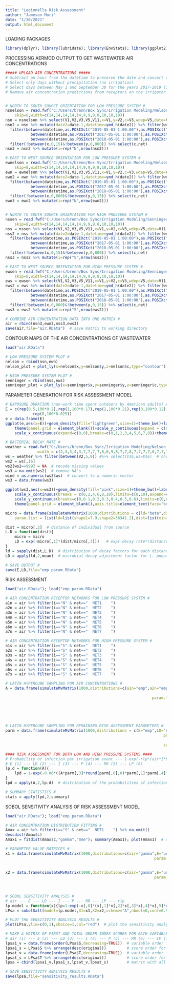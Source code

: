 ---
title: "Legionella Risk Assessment"
author: "Jameson Mori"
date: "1/30/2021"
output: html_document
---
LOADING PACKAGES
```{r}
library(dplyr); library(lubridate); library(EnvStats); library(ggplot2); library(plotly); library(reshape2); library(sensitivity); library(fitdistrplus)
```
PROCESSING AERMOD OUTPUT TO GET WASTEWATER AIR CONCENTRATIONS
```{r setup, include=FALSE}
##### UPLOAD AIR CONCENTRATIONS #####
# Subtract an hour from the datetime to preserve the date and convert to date 
# Select only days without precipitation (no irrigation)
# Select days between May 1 and September 30 for the years 2017-2019 (irrigation season)
# Remove air concentration predictions from receptors on the irrigator itself


# NORTH TO SOUTH SOURCE ORIENTATION FOR LOW PRESSURE SYSTEM #
nsnelson = read.fwf("C:/Users/brenn/Box Sync/Irrigation Modeling/Nelson Median/NS_NELSON.PLT",
	skip=8,width=c(14,14,14,14,14,9,9,9,8,10,10,10))
nsn = nsnelson %>% select(V1,V2,V3,V5,V11,x=V1,y=V2,c=V3,wdep=V5,date=V11,net=V12)  # select and rename columns of interest
nsn2 = nsn %>% mutate(date2=date-1,datetime=ymd_h(date2)) %>% filter(wdep==0) %>%  
  filter(between(datetime,as.POSIXct("2019-05-01 1:00:00"),as.POSIXct("2019-09-30 23:00:00"))|
           between(datetime,as.POSIXct("2017-05-01 1:00:00"),as.POSIXct("2017-09-30 23:00:00"))|
           between(datetime,as.POSIXct("2018-05-01 1:00:00"),as.POSIXct("2018-09-30 23:00:00"))) %>%
  filter(!between(x,0,15)&!between(y,0,800)) %>% select(c,net)
nsn3 = nsn2 %>% mutate(i=rep("N",nrow(nsn2)))

# EAST TO WEST SOURCE ORIENTATION FOR LOW PRESSURE SYSTEM #
ewnelson = read.fwf("C:/Users/brenn/Box Sync/Irrigation Modeling/Nelson Median/EW_NELSON.PLT",
	skip=8,width=c(14,14,14,14,14,9,9,9,8,10,10,10))
ewn = ewnelson %>% select(V1,V2,V3,V5,V11,x=V1,y=V2,c=V3,wdep=V5,date=V11,net=V12)  # select and rename columns of interest
ewn2 = ewn %>% mutate(date2=date-1,datetime=ymd_h(date2)) %>% filter(wdep==0) %>%  
  filter(between(datetime,as.POSIXct("2019-05-01 1:00:00"),as.POSIXct("2019-09-30 23:00:00"))|
           between(datetime,as.POSIXct("2017-05-01 1:00:00"),as.POSIXct("2017-09-30 23:00:00"))|
           between(datetime,as.POSIXct("2018-05-01 1:00:00"),as.POSIXct("2018-09-30 23:00:00"))) %>%
  filter(!between(x,0,800)&!between(y,0,15)) %>% select(c,net)
ewn3 = ewn2 %>% mutate(i=rep("N",nrow(ewn2)))


# NORTH TO SOUTH SOURCE ORIENTATION FOR HIGH PRESSURE SYSTEM #
nssen = read.fwf("C:/Users/brenn/Box Sync/Irrigation Modeling/Senninger Median/NS_SENNINGER.PLT",
	skip=8,width=c(14,14,14,14,14,9,9,9,8,10,10,10))
nss = nssen %>% select(V1,V2,V3,V5,V11,x=V1,y=V2,c=V3,wdep=V5,date=V11,net=V12)  # select and rename columns of interest
nss2 = nss %>% mutate(date2=date-1,datetime=ymd_h(date2)) %>% filter(wdep==0) %>%  
  filter(between(datetime,as.POSIXct("2019-05-01 1:00:00"),as.POSIXct("2019-09-30 23:00:00"))|
           between(datetime,as.POSIXct("2017-05-01 1:00:00"),as.POSIXct("2017-09-30 23:00:00"))|
           between(datetime,as.POSIXct("2018-05-01 1:00:00"),as.POSIXct("2018-09-30 23:00:00"))) %>%
  filter(!between(x,0,15)&!between(y,0,800)) %>% select(c,net)
nss3 = nss2 %>% mutate(i=rep("S",nrow(nss2)))

# EAST TO WEST SOURCE ORIENTATION FOR HIGH PRESSURE SYSTEM #
ewsen = read.fwf("C:/Users/brenn/Box Sync/Irrigation Modeling/Senninger Median/EW_SENNINGER.PLT",
	skip=8,width=c(14,14,14,14,14,9,9,9,8,10,10,10))
ews = ewsen %>% select(V1,V2,V3,V5,V11,x=V1,y=V2,c=V3,wdep=V5,date=V11,net=V12)  # select and rename columns of interest
ews2 = ews %>% mutate(date2=date-1,datetime=ymd_h(date2)) %>% filter(wdep==0) %>%  
  filter(between(datetime,as.POSIXct("2019-05-01 1:00:00"),as.POSIXct("2019-09-30 23:00:00"))|
           between(datetime,as.POSIXct("2017-05-01 1:00:00"),as.POSIXct("2017-09-30 23:00:00"))|
           between(datetime,as.POSIXct("2018-05-01 1:00:00"),as.POSIXct("2018-09-30 23:00:00"))) %>%
  filter(!between(x,0,800)&!between(y,0,15)) %>% select(c,net)
ews3 = ews2 %>% mutate(i=rep("S",nrow(ews2)))

# COMBINE AIR CONCENTRATION DATA INTO ONE MATRIX #
air = rbind(nsn3,ewn3,nss3,ews3)
save(air,file="air.RData")  # save matrix to working directory
```
CONTOUR MAPS OF THE AIR CONCENTRATIONS OF WASTEWATER
```{r}
load("air.RData")

# LOW PRESSURE SYSTEM PLOT #
nelson = rbind(nsn,ewn)
nelson_plot = plot_ly(x=nelson$x,y=nelson$y,z=nelson$c,type="contour"); nelson_plot

# HIGH PRESSURE SYSTEM PLOT #
senninger = rbind(nss,ews)
senninger_plot = plot_ly(x=senninger$x,y=senninger$y,z=senninger$c,type="contour"); senninger_plot
```
PARAMETER GENERATION FOR RISK ASSESSMENT MODEL
```{r}
# EXPOSURE DURATION (non-work time spent outdoors by American adults) AND PLOT #
E = c(rep(0.5,100*0.2),rep(1,100*0.17),rep(2,100*0.21),rep(3,100*0.12),rep(4,100*0.12),rep(5,100*0.07),rep(6,100*0.05),rep(7,100*0.025),
			rep(8,100*0.025))
e = data.frame(E)
ggplot(e,aes(x=E))+geom_density(fill="lightgreen",size=1)+theme_bw()+labs(x="Exposure Duration (hours)",y="Density")+
	theme(panel.grid = element_blank())+scale_y_continuous(expand = c(0,0),limits=c(0,0.25),breaks = c(0,0.05,0.1,0.15,0.2,0.25))+
	scale_x_continuous(expand=c(0,0),breaks=c(0,1,2,3,4,5,6,7,8))+theme(axis.title = element_text(face="bold",size=11))

# BACTERIAL DECAY RATE #
weather = read.fwf("C:/Users/brenn/Box Sync/Irrigation Modeling/Nelson Median/AERMET_IL.SFC",skip=1,   # upload AERMET weather data
              width = c(2,3,3,4,3,7,7,7,7,6,6,9,8,7,7,8,7,7,7,7,6,7,7,7,21)) 
ws = weather %>% filter(between(V2,5,9)) #%>% select(V16,ws=V16)  # choose wind speed column for wind speeds May-September
ws2 = ws[,16]
ws2[ws2==999] = NA  # recode missing values
ws3 = na.omit(ws2)  # remove NA's 
wind = as.numeric(ws3$ws)  # convert to a numeric vector
ws3 = data.frame(ws3)

ggplot(ws3,aes(x=ws3))+geom_density(fill="pink",size=1)+theme_bw()+labs(x="Wind Speed (m/s)",y="Density")+   # plot wind speeds
	scale_x_continuous(breaks = c(0,2,4,6,8,10),limits=c(0,10),expand=c(0,0))+
	scale_y_continuous(breaks=c(0,0.1,0.2,0.3,0.4,0.5,0.6),limits=c(0,0.6),expand=c(0,0))+
	theme(panel.grid = element_blank(),axis.title=element_text(face="bold",size=12))

micro = data.frame(simulateMvMatrix(1000,distributions = c(ld="beta",dist="unif",wind="emp"),  # Latin Hypercube sample for decay parameters
	param.list = list(ld=list(shape1=7.9,shape2=36341.2),dist=list(min=1000,max=7000),wind=list(obs=wind)),sample.method = "LHS",seed = 643))

dist = micro[,2]  # distance of individual from source
L.D = function(dist){
	micro = micro
	LD = exp(-micro[,1]*(dist/micro[,3]))   # exp(-decay rate*(distance/wind speed))
}
ld = sapply(dist,L.D)  # distribution of decay factors for each distance  
LD = apply(ld,2,mean)  # microbial decay adjustment factor for L. pneumophila

# SAVE OUTPUT #
save(E,LD,file="emp_param.RData")
```
RISK ASSESSMENT 
```{r}
load("air.RData"); load("emp_param.RData")

# AIR CONCENTRATION RECEPTOR NETWORKS FOR LOW PRESSURE SYSTEM #
a1n = air %>% filter(i=="N" & net=="  NET1    ") 
a2n = air %>% filter(i=="N" & net=="  NET2    ") 
a3n = air %>% filter(i=="N" & net=="  NET3    ") 
a4n = air %>% filter(i=="N" & net=="  NET4    ") 
a5n = air %>% filter(i=="N" & net=="  NET5    ") 
a6n = air %>% filter(i=="N" & net=="  NET6    ") 
a7n = air %>% filter(i=="N" & net=="  NET7    ")

# AIR CONCENTRATION RECEPTOR NETWORKS FOR HIGH PRESSURE SYSTEM #
a1s = air %>% filter(i=="S" & net=="  NET1    ")
a2s = air %>% filter(i=="S" & net=="  NET2    ") 
a3s = air %>% filter(i=="S" & net=="  NET3    ") 
a4s = air %>% filter(i=="S" & net=="  NET4    ") 
a5s = air %>% filter(i=="S" & net=="  NET5    ") 
a6s = air %>% filter(i=="S" & net=="  NET6    ")
a7s = air %>% filter(i=="S" & net=="  NET7    ") 

# LATIN HYPERCUBE SAMPLING FOR AIR CONCENTRATIONS #
A = data.frame(simulateMvMatrix(1000,distributions=c(a1n="emp",a2n="emp",a3n="emp",a4n="emp",a5n="emp",a6n="emp",a7n="emp",a1s="emp",
																										 a2s="emp",a3s="emp",a4s="emp",a5s="emp",a6s="emp",a7s="emp"),
																param.list = list(a1n=list(obs=a1n$c),a2n=list(obs=a2n$c),a3n=list(obs=a3n$c),a4n=list(obs=a4n$c),
																									a5n=list(obs=a5n$c),a6n=list(obs=a6n$c),a7n=list(obs=a7n$c),a1s=list(obs=a1s$c),
																									a2s=list(obs=a2s$c),a3s=list(obs=a3s$c),a4s=list(obs=a4s$c),a5s=list(obs=a5s$c),
																									a6s=list(obs=a6s$c),a7s=list(obs=a7s$c)),sample.method = "LHS",seed=482))


# LATIN HYPERCUBE SAMPLING FOR REMAINING RISK ASSESSMENT PARAMETERS #
parm = data.frame(simulateMvMatrix(1000,distributions = c(E="emp",LD="emp",I="unif",P="unif",RR="unif",LP="unif"),
																	 param.list = list(E=list(obs=E),LD=list(obs=LD),I=list(min=0.6,max=1.5),P=list(min=0.05,max=0.2),
																	 									RR=list(min=0,max=0.5),LP=list(min=0,max=125000)),
																	 sample.method = "LHS",seed=226))

#### RISK ASSESSMENT FOR BOTH LOW AND HIGH PRESSURE SYSTEMS ####
# Probability of infection per irrigation event --- 1-exp(-rlp*(air*I*LP*E*P*RR*LD)/9.97e8) --- 9.97e8 is for the unit conversions
# E (1) --- LD (2) --- I (3) --- P (4) --- RR (5) --- LP (6)
lp.d = function(A){
	lpd = 1-exp(-0.06*((A*parm[,3]*round(parm[,6],0)*parm[,1]*parm[,4]*parm[,5]*parm[,2])/9.97e8))
}
lpd = apply(A,2,lp.d)  # distribution of the probabilities of infection for a single exposure 

# SUMMARY STATISTICS #
stats = apply(lpd,2,summary)
```
SOBOL SENSITIVITY ANALYSIS OF RISK ASSESSMENT MODEL
```{r}
load("air.RData"); load("emp_param.RData")

# AIR CONCENTRATION DISTRIBUTION FITTING #
Amax = air %>% filter(i=="S" & net=="  NET1    ") %>% na.omit()
descdist(Amax$c)
Amax1 = fitdist(Amax$c,"gamma","mme"); summary(Amax1); plot(Amax1)  # shape = 0.151 and rate = 0.004

# PARAMETER VALUE MATRICES # 
x1 = data.frame(simulateMvMatrix(1000,distributions=c(air="gamma",E="unif",LD="unif",I="unif",P="unif",RR="unif",LP="unif",rlp="unif"),
																 param.list = list(air=list(shape=0.151,scale=0.004),E=list(min=0,max=24),LD=list(min=0,max=1),
																 									I=list(min=0,max=10),P=list(min=0,max=1),RR=list(min=0,max=1),LP=list(min=0,max=125000*10),
																 									rlp=list(min=0,max=1)),sample.method = "LHS",seed=471))
x2 = data.frame(simulateMvMatrix(1000,distributions=c(air="gamma",E="unif",LD="unif",I="unif",P="unif",RR="unif",LP="unif",rlp="unif"),
																 param.list = list(air=list(shape=0.151,scale=0.004),E=list(min=0,max=24),LD=list(min=0,max=1),
																 									I=list(min=0,max=10),P=list(min=0,max=1),RR=list(min=0,max=1),LP=list(min=0,max=125000*10),
																 									rlp=list(min=0,max=1)),sample.method = "LHS",seed=808))

# SOBOL SENSITIVITY ANALYSIS #
# air --- E --- LD --- I --- P --- RR --- LP --- rlp 
lp.model = function(x){lp=1-exp(-x[,8]*(x[,1]*x[,2]*x[,3]*x[,4]*x[,5]*x[,6]*x[,7])/9.97e8)}
LPsa = sobolSalt(model=lp.model,X1=x1,X2=x2,scheme="A",nboot=0,conf=0.95)  

# PLOT THE SENSITIVITY ANALYSIS RESULTS #
plot(LPsa,ylim=c(0,1),choice=1,col="red")  # plot the sensitivity analysis results (both first and total order indices)

# MAKE A MATRIX OF FIRST AND TOTAL ORDER INDEX SCORES FOR EACH VARIABLE #
# air (1) --- E (2) --- LD (3) --- I (4) --- P (5) --- RR (6) --- LP (7) --- rlp (8)
lpsa1_v = data.frame(order(LPsa$S,decreasing=TRUE))  # variable order for first order indices
lpsa1_s = LPsa$S %>% arrange(desc(original))         # score order for first order indices
lpsat_v = data.frame(order(LPsa$T,decreasing=TRUE))  # variable order for total order indices
lpsat_s = LPsa$T %>% arrange(desc(original))         # score order for total order indices
lpsa = cbind(lpsa1_v,lpsa1_s,lpsat_v,lpsat_s)        # matrix with all scores 

# SAVE SENSITIVITY ANALYSIS RESULTS #
save(lpsa,file="sensitivity_results.RData")
```

